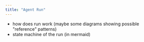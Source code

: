 ```yaml
---
title: "Agent Run"
---
```


- how does run work (maybe some diagrams showing possible "reference" patterns)
- state machine of the run (in mermaid)
